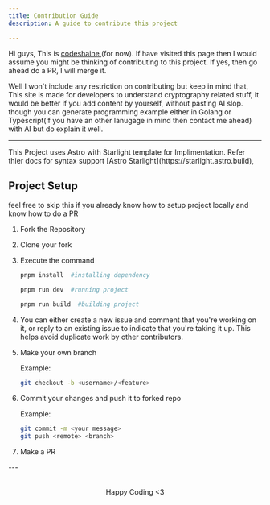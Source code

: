 ```yaml
---
title: Contribution Guide
description: A guide to contribute this project

---
```



Hi guys, This is <a href="https://github.com/codeshaine" target="_blank" rel="noopener noreferrer">
codeshaine
</a> (for now). If have visited this page then I would assume you might be thinking of contributing to this project. If yes, then go ahead do a PR, I will merge it.

Well I won't include any restriction on contributing but keep in mind that, This site is made for developers to understand cryptography related stuff, it would be better if you add content by yourself, without pasting AI slop. though you can generate programming example either in Golang or Typescript(if you have an other lanugage in mind then contact me ahead) with AI but do explain it well.

---

<Aside>
  This Project uses Astro with Starlight template for Implimentation. Refer thier docs for syntax support [Astro Starlight](https://starlight.astro.build),
</Aside>


## Project Setup

feel free to skip this if you already know how to setup project locally and know how to do a PR
<Steps>
1. Fork the Repository
2. Clone your fork
3. Execute the command


   ```bash
   pnpm install  #installing dependency
   ```


   ```bash
   pnpm run dev  #running project
   ```


   ```bash
   pnpm run build  #building project
   ```
4. You can either create a new issue and comment that you're working on it, or reply to an existing issue to indicate that you're taking it up. This helps avoid duplicate work by other contributors.
5. Make your own branch

   Example:
   ```bash
   git checkout -b <username>/<feature>
   ```
6. Commit your changes and push it to forked repo

   Example:

   ```bash
   git commit -m <your message>
   git push <remote> <branch>
   ```

7. Make a PR
</Steps>
---

<div style="text-align: center; margin-top: 2rem;">
  Happy Coding &lt;3
</div>
